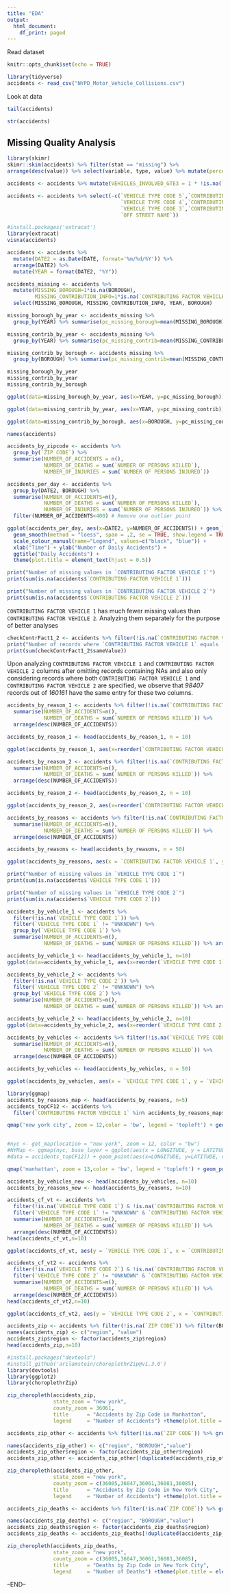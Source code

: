 ```yaml
---
title: "EDA"
output:
  html_document:
    df_print: paged
---
```


Read dataset


```r
knitr::opts_chunk$set(echo = TRUE)
```

```r
library(tidyverse)
accidents <- read_csv("NYPD_Motor_Vehicle_Collisions.csv")
```

Look at data

```r
tail(accidents)

```

```r
str(accidents)
```
## Missing Quality Analysis


```r
library(skimr)
skimr::skim(accidents) %>% filter(stat == "missing") %>%
arrange(desc(value)) %>% select(variable, type, value) %>% mutate(percent = value/nrow(accidents))

```
```r
accidents <- accidents %>% mutate(VEHICLES_INVOLVED_GTE3 = 1 * !is.na(`CONTRIBUTING FACTOR VEHICLE 3`))
```


```r
accidents <- accidents %>% select(-c(`VEHICLE TYPE CODE 5`,`CONTRIBUTING FACTOR VEHICLE 5`,
                                     `VEHICLE TYPE CODE 4`,`CONTRIBUTING FACTOR VEHICLE 4`,
                                     `VEHICLE TYPE CODE 3`,`CONTRIBUTING FACTOR VEHICLE 3`,
                                     `OFF STREET NAME`))

```


```r
#install.packages('extracat')
library(extracat)
visna(accidents)

```
```r
accidents <- accidents %>% 
  mutate(DATE2 = as.Date(DATE, format='%m/%d/%Y')) %>% 
  arrange(DATE2) %>% 
  mutate(YEAR = format(DATE2, "%Y"))
```

```r
accidents_missing <- accidents %>% 
  mutate(MISSING_BOROUGH=1*is.na(BOROUGH), 
         MISSING_CONTRIBUTION_INFO=1*is.na(`CONTRIBUTING FACTOR VEHICLE 1`)) %>%
  select(MISSING_BOROUGH, MISSING_CONTRIBUTION_INFO, YEAR, BOROUGH)

missing_borough_by_year <- accidents_missing %>%
  group_by(YEAR) %>% summarise(pc_missing_borough=mean(MISSING_BOROUGH))

missing_contrib_by_year <- accidents_missing %>%
  group_by(YEAR) %>% summarise(pc_missing_contrib=mean(MISSING_CONTRIBUTION_INFO))

missing_contrib_by_borough <- accidents_missing %>%
  group_by(BOROUGH) %>% summarise(pc_missing_contrib=mean(MISSING_CONTRIBUTION_INFO))

missing_borough_by_year
missing_contrib_by_year
missing_contrib_by_borough
```

```r
ggplot(data=missing_borough_by_year, aes(x=YEAR, y=pc_missing_borough)) + geom_col()
```

```r
ggplot(data=missing_contrib_by_year, aes(x=YEAR, y=pc_missing_contrib)) + geom_col()
```

```r
ggplot(data=missing_contrib_by_borough, aes(x=BOROUGH, y=pc_missing_contrib)) + geom_col()
```

```r

names(accidents)
```

```r
accidents_by_zipcode <- accidents %>% 
  group_by(`ZIP CODE`) %>% 
  summarise(NUMBER_OF_ACCIDENTS = n(), 
            NUMBER_OF_DEATHS = sum(`NUMBER OF PERSONS KILLED`), 
            NUMBER_OF_INJURIES = sum(`NUMBER OF PERSONS INJURED`))

```


```r


accidents_per_day <- accidents %>%
  group_by(DATE2, BOROUGH) %>%
  summarise(NUMBER_OF_ACCIDENTS=n(), 
            NUMBER_OF_DEATHS = sum(`NUMBER OF PERSONS KILLED`), 
            NUMBER_OF_INJURIES = sum(`NUMBER OF PERSONS INJURED`)) %>%
  filter(NUMBER_OF_ACCIDENTS<400) # Remove one outlier point 
```

```r
ggplot(accidents_per_day, aes(x=DATE2, y=NUMBER_OF_ACCIDENTS)) + geom_line(aes(colour="Accidents")) +
  geom_smooth(method = "loess", span = .2, se = TRUE, show.legend = TRUE, aes(colour="Trend")) +
  scale_colour_manual(name="Legend", values=c("black", "blue")) +
  xlab("Time") + ylab("Number of Daily Accidents") +
  ggtitle("Daily Accidents") +
  theme(plot.title = element_text(hjust = 0.5))
```


```r
print("Number of missing values in `CONTRIBUTING FACTOR VEHICLE 1`")
print(sum(is.na(accidents$`CONTRIBUTING FACTOR VEHICLE 1`)))

print("Number of missing values in `CONTRIBUTING FACTOR VEHICLE 2`")
print(sum(is.na(accidents$`CONTRIBUTING FACTOR VEHICLE 2`)))
```

`CONTRIBUTING FACTOR VEHICLE 1` has much fewer missing values than `CONTRIBUTING FACTOR VEHICLE 2`. Analyzing them separately for the purpose of better analyses

```r
checkContrFact1_2 <- accidents %>% filter(!is.na(`CONTRIBUTING FACTOR VEHICLE 1`) & !is.na(`CONTRIBUTING FACTOR VEHICLE 2`)) %>% filter(`CONTRIBUTING FACTOR VEHICLE 1` != "Unspecified" & `CONTRIBUTING FACTOR VEHICLE 2` != "Unspecified") %>% mutate(sameValue = `CONTRIBUTING FACTOR VEHICLE 1`==`CONTRIBUTING FACTOR VEHICLE 2`) 
print("Number of records where `CONTRIBUTING FACTOR VEHICLE 1` equals `CONTRIBUTING FACTOR VEHICLE 2`:")
print(sum(checkContrFact1_2$sameValue))
```

Upon analyzing `CONTRIBUTING FACTOR VEHICLE 1` and `CONTRIBUTING FACTOR VEHICLE 2` columns after omitting records containing NAs and also only considering records where both `CONTRIBUTING FACTOR VEHICLE 1` and `CONTRIBUTING FACTOR VEHICLE 2` are specified, we observe that *98407* records out of *160161* have the same entry for these two columns.


```r
accidents_by_reason_1 <- accidents %>% filter(!is.na(`CONTRIBUTING FACTOR VEHICLE 1`)) %>% filter(`CONTRIBUTING FACTOR VEHICLE 1` != "Unspecified") %>% group_by(`CONTRIBUTING FACTOR VEHICLE 1`) %>%
  summarise(NUMBER_OF_ACCIDENTS=n(), 
            NUMBER_OF_DEATHS = sum(`NUMBER OF PERSONS KILLED`)) %>%
  arrange(desc(NUMBER_OF_ACCIDENTS))

accidents_by_reason_1 <- head(accidents_by_reason_1, n = 10)

ggplot(accidents_by_reason_1, aes(x=reorder(`CONTRIBUTING FACTOR VEHICLE 1`, `NUMBER_OF_ACCIDENTS`), y=`NUMBER_OF_ACCIDENTS`)) + geom_col() + xlab("Contributing Factor Vehicle 1")+ylab("Number of Accidents")+ggtitle("Top 10 First Contributing Factors by Accident Count")+theme(plot.title = element_text(hjust = 0.5))+coord_flip()
```

```r
accidents_by_reason_2 <- accidents %>% filter(!is.na(`CONTRIBUTING FACTOR VEHICLE 2`)) %>% filter(`CONTRIBUTING FACTOR VEHICLE 2` != "Unspecified") %>% group_by(`CONTRIBUTING FACTOR VEHICLE 2`) %>%
  summarise(NUMBER_OF_ACCIDENTS=n(), 
            NUMBER_OF_DEATHS = sum(`NUMBER OF PERSONS KILLED`)) %>%
  arrange(desc(NUMBER_OF_ACCIDENTS))

accidents_by_reason_2 <- head(accidents_by_reason_2, n = 10)

ggplot(accidents_by_reason_2, aes(x=reorder(`CONTRIBUTING FACTOR VEHICLE 2`, `NUMBER_OF_ACCIDENTS`), y=`NUMBER_OF_ACCIDENTS`)) + geom_col() + xlab("Contributing Factor Vehicle 2")+ylab("Number of Accidents")+ggtitle("Top 10 Second Contributing Factors by Accident Count")+theme(plot.title = element_text(hjust = 0.5))+coord_flip()
```

```r
accidents_by_reasons <- accidents %>% filter(!is.na(`CONTRIBUTING FACTOR VEHICLE 1`) & !is.na(`CONTRIBUTING FACTOR VEHICLE 2`)) %>% filter(`CONTRIBUTING FACTOR VEHICLE 1` != "Unspecified" & `CONTRIBUTING FACTOR VEHICLE 2` != "Unspecified") %>% group_by(`CONTRIBUTING FACTOR VEHICLE 1`,`CONTRIBUTING FACTOR VEHICLE 2`) %>%
  summarise(NUMBER_OF_ACCIDENTS=n(), 
            NUMBER_OF_DEATHS = sum(`NUMBER OF PERSONS KILLED`)) %>%
  arrange(desc(NUMBER_OF_ACCIDENTS))

accidents_by_reasons <- head(accidents_by_reasons, n = 50)

ggplot(accidents_by_reasons, aes(x = `CONTRIBUTING FACTOR VEHICLE 1`, y = `CONTRIBUTING FACTOR VEHICLE 2`, fill = NUMBER_OF_ACCIDENTS)) + theme(axis.text.x = element_text(angle = 60, hjust = 1))+geom_tile()+xlab("Contributing Factor Vehicle 1")+ylab("Contributing Factor Vehicle 2")+ggtitle("Number of Accidents by combinations of Contributing Factors of Vehicles")+theme(plot.title = element_text(hjust = 0.5))+viridis::scale_fill_viridis()
```



```r
print("Number of missing values in `VEHICLE TYPE CODE 1`")
print(sum(is.na(accidents$`VEHICLE TYPE CODE 1`)))

print("Number of missing values in `VEHICLE TYPE CODE 2`")
print(sum(is.na(accidents$`VEHICLE TYPE CODE 2`)))
```


```r
accidents_by_vehicle_1 <- accidents %>% 
  filter(!is.na(`VEHICLE TYPE CODE 1`)) %>%  
  filter(`VEHICLE TYPE CODE 1` != "UNKNOWN") %>%
  group_by(`VEHICLE TYPE CODE 1`) %>%
  summarise(NUMBER_OF_ACCIDENTS=n(), 
            NUMBER_OF_DEATHS = sum(`NUMBER OF PERSONS KILLED`)) %>% arrange(desc(NUMBER_OF_ACCIDENTS))

accidents_by_vehicle_1 <- head(accidents_by_vehicle_1, n=10)
ggplot(data=accidents_by_vehicle_1, aes(x=reorder(`VEHICLE TYPE CODE 1`, `NUMBER_OF_ACCIDENTS`), y=NUMBER_OF_ACCIDENTS)) + geom_col() + xlab("First Vehicle Type")+ylab("Number of Accidents")+ggtitle("Top 10 First Vehicle Types by Accident Count")+theme(plot.title = element_text(hjust = 0.5))+coord_flip()
```

```r
accidents_by_vehicle_2 <- accidents %>% 
  filter(!is.na(`VEHICLE TYPE CODE 2`)) %>%  
  filter(`VEHICLE TYPE CODE 2` != "UNKNOWN") %>%
  group_by(`VEHICLE TYPE CODE 2`) %>%
  summarise(NUMBER_OF_ACCIDENTS=n(), 
            NUMBER_OF_DEATHS = sum(`NUMBER OF PERSONS KILLED`)) %>% arrange(desc(NUMBER_OF_ACCIDENTS))

accidents_by_vehicle_2 <- head(accidents_by_vehicle_2, n=10)
ggplot(data=accidents_by_vehicle_2, aes(x=reorder(`VEHICLE TYPE CODE 2`, `NUMBER_OF_ACCIDENTS`), y=NUMBER_OF_ACCIDENTS)) + geom_col() + xlab("Second Vehicle Type")+ylab("Number of Accidents")+ggtitle("Top 10 Second Vehicle Types by Accident Count")+theme(plot.title = element_text(hjust = 0.5))+coord_flip()
```

```r
accidents_by_vehicles <- accidents %>% filter(!is.na(`VEHICLE TYPE CODE 1`) & !is.na(`VEHICLE TYPE CODE 2`)) %>% filter(`VEHICLE TYPE CODE 1` != "UNKNOWN" & `VEHICLE TYPE CODE 2` != "UNKNOWN") %>% group_by(`VEHICLE TYPE CODE 1`,`VEHICLE TYPE CODE 2`) %>%
  summarise(NUMBER_OF_ACCIDENTS=n(), 
            NUMBER_OF_DEATHS = sum(`NUMBER OF PERSONS KILLED`)) %>%
  arrange(desc(NUMBER_OF_ACCIDENTS))

accidents_by_vehicles <- head(accidents_by_vehicles, n = 50)

ggplot(accidents_by_vehicles, aes(x = `VEHICLE TYPE CODE 1`, y = `VEHICLE TYPE CODE 2`, fill = NUMBER_OF_ACCIDENTS)) + theme(axis.text.x = element_text(angle = 60, hjust = 1))+geom_tile()+xlab("First Vehicle Type")+ylab("Second Vehicle Type")+ggtitle("Number of Accidents by combinations of Vehicle Types")+theme(plot.title = element_text(hjust = 0.5))+viridis::scale_fill_viridis()
```


```r
library(ggmap)
accidents_by_reasons_map <- head(accidents_by_reasons, n=5)
accidents_topCF12 <- accidents %>%
  filter(`CONTRIBUTING FACTOR VEHICLE 1` %in% accidents_by_reasons_map$`CONTRIBUTING FACTOR VEHICLE 1` & `CONTRIBUTING FACTOR VEHICLE 2` %in% accidents_by_reasons_map$`CONTRIBUTING FACTOR VEHICLE 2`) %>% filter(!is.na(LATITUDE) & !is.na(LONGITUDE)) %>% filter(BOROUGH=='MANHATTAN')

qmap('new york city', zoom = 12,color = 'bw', legend = 'topleft') + geom_point(aes(x=LONGITUDE, y=LATITUDE, color=`CONTRIBUTING FACTOR VEHICLE 1`), data=accidents_topCF12,alpha=0.6, size=1.5) + viridis::scale_color_viridis(discrete=TRUE)+ggtitle("Spatial View of Accidents by Top 5 Contributing Factors in Manhattan")+theme(plot.title = element_text(hjust = 0.5, size=15))
 
```


```r
#nyc <- get_map(location = "new york", zoom = 12, color = "bw")
#NYMap <- ggmap(nyc, base_layer = ggplot(aes(x = LONGITUDE, y = LATITUDE),
#data = accidents_topCF12)) + geom_point(aes(x=LONGITUDE, y=LATITUDE, color=`NUMBER OF PERSONS KILLED`), data=accidents_topCF12,alpha=0.1, size=0.7)+ scale_colour_gradient(low = "red", high = "blue")+facet_wrap(~ `CONTRIBUTING FACTOR VEHICLE 1`, nrow=3)+theme(panel.spacing.x=unit(2, "lines"),panel.spacing.y=unit(2, "lines"))

qmap('manhattan', zoom = 13,color = 'bw', legend = 'topleft') + geom_point(aes(x=LONGITUDE, y=LATITUDE, color=`NUMBER OF PERSONS KILLED`), data=accidents_topCF12,alpha=0.7, size=1.0) + viridis::scale_color_viridis()+ggtitle("Spatial View of Accidents by Top 5 Contributing Factors in Manhattan")+theme(plot.title = element_text(hjust = 0.5, size=28))+geom_density_2d(aes(x=LONGITUDE, y=LATITUDE, color=`NUMBER OF PERSONS KILLED`), data=accidents_topCF12, color="red")+facet_wrap(~ `CONTRIBUTING FACTOR VEHICLE 1`, nrow=3)+theme(panel.spacing.x=unit(2, "lines"),panel.spacing.y=unit(2, "lines"))+theme(strip.text.x = element_text(size = 25))

```



```r
accidents_by_vehicles_new <- head(accidents_by_vehicles, n=10)
accidents_by_reasons_new <- head(accidents_by_reasons, n=10)

accidents_cf_vt <- accidents %>% 
  filter(!is.na(`VEHICLE TYPE CODE 1`) & !is.na(`CONTRIBUTING FACTOR VEHICLE 1`)) %>%  
  filter(`VEHICLE TYPE CODE 1` != "UNKNOWN" & `CONTRIBUTING FACTOR VEHICLE 1`!= "Unspecified") %>% filter(`VEHICLE TYPE CODE 1` %in% accidents_by_vehicles_new$`VEHICLE TYPE CODE 1`) %>% filter(`CONTRIBUTING FACTOR VEHICLE 1` %in% accidents_by_reasons_new$`CONTRIBUTING FACTOR VEHICLE 1`) %>% group_by(`VEHICLE TYPE CODE 1`, `CONTRIBUTING FACTOR VEHICLE 1`) %>%
  summarise(NUMBER_OF_ACCIDENTS=n(), 
            NUMBER_OF_DEATHS = sum(`NUMBER OF PERSONS KILLED`)) %>%
  arrange(desc(NUMBER_OF_ACCIDENTS))
head(accidents_cf_vt,n=10)
```

```r
ggplot(accidents_cf_vt, aes(y = `VEHICLE TYPE CODE 1`, x = `CONTRIBUTING FACTOR VEHICLE 1`, fill = NUMBER_OF_ACCIDENTS)) + theme(axis.text.x = element_text(angle = 60, hjust = 1))+geom_tile()+xlab("Contributing Factor Vehicle 1")+ylab("Vehicle Type 1")+ggtitle("Number of Accidents by combinations of First Vehicle Types and corresponding Contributing Factors")+theme(plot.title = element_text(hjust = 0.5))+viridis::scale_fill_viridis()
```


```r
accidents_cf_vt2 <- accidents %>% 
  filter(!is.na(`VEHICLE TYPE CODE 2`) & !is.na(`CONTRIBUTING FACTOR VEHICLE 2`)) %>%  
  filter(`VEHICLE TYPE CODE 2` != "UNKNOWN" & `CONTRIBUTING FACTOR VEHICLE 2`!= "Unspecified") %>% filter(`VEHICLE TYPE CODE 2` %in% accidents_by_vehicles_new$`VEHICLE TYPE CODE 2`) %>% filter(`CONTRIBUTING FACTOR VEHICLE 2` %in% accidents_by_reasons_new$`CONTRIBUTING FACTOR VEHICLE 2`) %>% group_by(`VEHICLE TYPE CODE 2`, `CONTRIBUTING FACTOR VEHICLE 2`) %>%
  summarise(NUMBER_OF_ACCIDENTS=n(), 
            NUMBER_OF_DEATHS = sum(`NUMBER OF PERSONS KILLED`)) %>%
  arrange(desc(NUMBER_OF_ACCIDENTS))
head(accidents_cf_vt2,n=10)
```

```r
ggplot(accidents_cf_vt2, aes(y = `VEHICLE TYPE CODE 2`, x = `CONTRIBUTING FACTOR VEHICLE 2`, fill = NUMBER_OF_ACCIDENTS)) + theme(axis.text.x = element_text(angle = 60, hjust = 1))+geom_tile()+xlab("Contributing Factor Vehicle 2")+ylab("Vehicle Type 2")+ggtitle("Number of Accidents by combinations of Second Vehicle Types and corresponding Contributing Factors")+theme(plot.title = element_text(hjust = 0.5))+viridis::scale_fill_viridis()
```


```r
accidents_zip <- accidents %>% filter(!is.na(`ZIP CODE`)) %>% filter(BOROUGH=="MANHATTAN") %>% group_by(`ZIP CODE`) %>% summarise(NUMBER_OF_ACCIDENTS=n()) 
names(accidents_zip) <- c("region", "value")
accidents_zip$region <- factor(accidents_zip$region)
head(accidents_zip,n=10)

```


```r
#install.packages("devtools")
#install_github('arilamstein/choroplethrZip@v1.3.0')
library(devtools)
library(ggplot2)
library(choroplethrZip)

zip_choropleth(accidents_zip,
               state_zoom = "new york",
               county_zoom = 36061,
               title      = "Accidents by Zip Code in Manhattan",
               legend     = "Number of Accidents") +theme(plot.title = element_text(hjust = 0.5, size=15))+viridis::scale_fill_viridis(name="# Accidents",discrete = TRUE)+coord_map()
```

```r
accidents_zip_other <- accidents %>% filter(!is.na(`ZIP CODE`)) %>% group_by(`ZIP CODE`,BOROUGH) %>% summarise(NUMBER_OF_ACCIDENTS=n())

names(accidents_zip_other) <- c("region", "BOROUGH","value") 
accidents_zip_other$region <- factor(accidents_zip_other$region)
accidents_zip_other <- accidents_zip_other[!duplicated(accidents_zip_other$region),]

zip_choropleth(accidents_zip_other,
               state_zoom = "new york",
               county_zoom = c(36005,36047,36061,36081,36085),
               title      = "Accidents by Zip Code in New York City",
               legend     = "Number of Accidents") +theme(plot.title = element_text(hjust = 0.5, size=15))+viridis::scale_fill_viridis(name="# Accidents",discrete = TRUE)+coord_map()
```

```r
accidents_zip_deaths <- accidents %>% filter(!is.na(`ZIP CODE`)) %>% group_by(`ZIP CODE`,BOROUGH) %>% summarise(NUMBER_OF_DEATHS = sum(`NUMBER OF PERSONS KILLED`))

names(accidents_zip_deaths) <- c("region", "BOROUGH","value") 
accidents_zip_deaths$region <- factor(accidents_zip_deaths$region)
accidents_zip_deaths <- accidents_zip_deaths[!duplicated(accidents_zip_deaths$region),]

zip_choropleth(accidents_zip_deaths,
               state_zoom = "new york",
               county_zoom = c(36005,36047,36061,36081,36085),
               title      = "Deaths by Zip Code in New York City",
               legend     = "Number of Deaths") +theme(plot.title = element_text(hjust = 0.5, size=15))+viridis::scale_fill_viridis(name="# Deaths",discrete = TRUE)+coord_map()
```


--END--